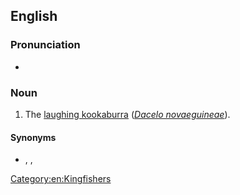 ==English==

===Pronunciation===
* {{a|AU}} {{IPA|en|/ˈɡoʊbərə/}}

===Noun===
{{en-noun}}

# {{lb|en|obsolete}} The [[laughing kookaburra]] (''[[Dacelo novaeguineae]]'').

====Synonyms====
* {{l|en|laughing jackass}}, {{l|en|gogobera}}, {{l|en|kookaburra}}

[[Category:en:Kingfishers]]